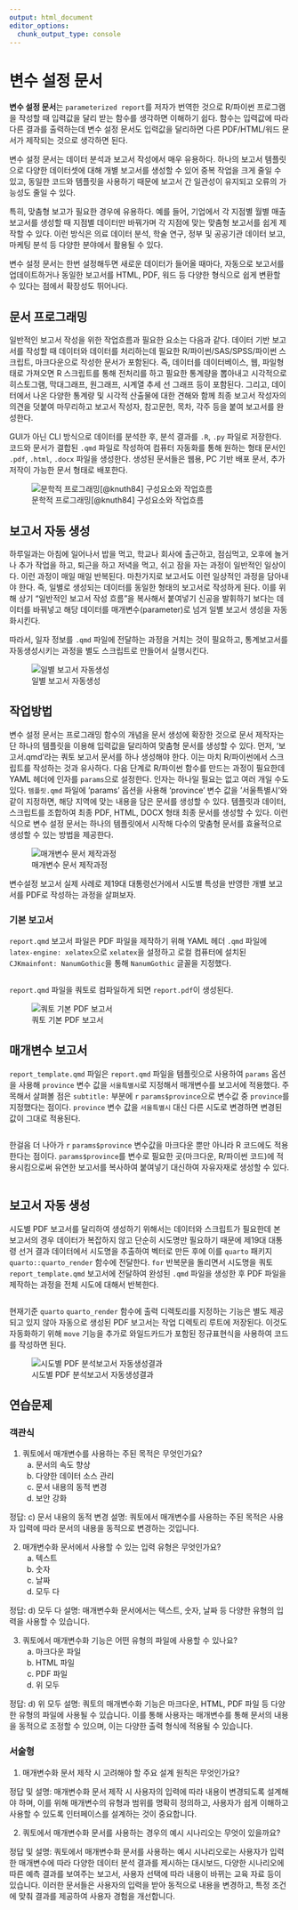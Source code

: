 ```yaml
---
output: html_document
editor_options: 
  chunk_output_type: console
---
```


# 변수 설정 문서

**변수 설정 문서**는 `parameterized report`를 저자가 번역한 것으로 R/파이썬 
프로그램을 작성할 때 입력값을 달리 받는 함수를 생각하면 이해하기 쉽다. 
함수는 입력값에 따라 다른 결과를 출력하는데 변수 설정 문서도 
입력값을 달리하면 다른 PDF/HTML/워드 문서가 제작되는 것으로 생각하면 된다.
\index{변수 설정 문서} \index{parameterized report}

변수 설정 문서는 데이터 분석과 보고서 작성에서 매우 유용하다. 
하나의 보고서 템플릿으로 다양한 데이터셋에 대해 개별 보고서를 생성할 수 있어 
중복 작업을 크게 줄일 수 있고, 동일한 코드와 템플릿을 사용하기 때문에 
보고서 간 일관성이 유지되고 오류의 가능성도 줄일 수 있다.

특히, 맞춤형 보고가 필요한 경우에 유용하다. 
예를 들어, 기업에서 각 지점별 월별 매출 보고서를 생성할 때 
지점별 데이터만 바꿔가며 각 지점에 맞는 맞춤형 보고서를 쉽게 제작할 수 있다. 
이런 방식은 의료 데이터 분석, 학술 연구, 정부 및 공공기관 데이터 보고, 마케팅 분석 등 다양한 분야에서 활용될 수 있다.

변수 설정 문서는 한번 설정해두면 새로운 데이터가 들어올 때마다, 
자동으로 보고서를 업데이트하거나 동일한 보고서를 HTML, PDF, 워드 등 다양한 형식으로 쉽게 변환할 수 있다는 점에서 확장성도 뛰어나다.


## 문서 프로그래밍

일반적인 보고서 작성을 위한 작업흐름과 필요한 요소는 다음과 같다.
데이터 기반 보고서를 작성할 때 데이터와 데이터를 처리하는데 필요한 
R/파이썬/SAS/SPSS/파이썬 스크립트, 마크다운으로 작성한 문서가 포함된다.
즉, 데이터를 데이터베이스, 웹, 파일형태로 가져오면 R 스크립트를 통해 전처리를 하고 필요한 통계량을 뽑아내고
시각적으로 히스토그램, 막대그래프, 원그래프, 시계열 추세 선 그래프 등이 포함된다. 
그리고, 데이터에서 나온 다양한 통계량 및 시각적 산출물에 대한 견해와 함께 최종 보고서 작성자의 의견을 덧붙여 마무리하고 
보고서 작성자, 참고문헌, 목차, 각주 등을 붙여 보고서를 완성한다.
\index{문서 프로그래밍}

GUI가 아닌 CLI 방식으로 데이터를 분석한 후, 분석 결과를 `.R`, `.py` 파일로 저장한다. 코드와 문서가 결합된 `.qmd` 파일로 작성하여 컴퓨터 자동화를 통해 원하는 형태 문서인 `.pdf`, `.html`, `.docx` 파일을 생성한다. 생성된 문서들은 웹용, PC 기반 배포 문서, 추가 저작이 가능한 문서 형태로 배포한다.


![문학적 프로그래밍[@knuth84] 구성요소와 작업흐름](images/params_workflow.jpg){#fig-params-workflow-knuth}


## 보고서 자동 생성

하루일과는 아침에 일어나서 밥을 먹고, 학교나 회사에 출근하고, 점심먹고, 오후에 놀거나 추가 작업을 하고, 퇴근을 하고 저녁을 먹고, 쉬고 잠을 자는 과정이 일반적인 일상이다.
이런 과정이 매일 매일 반복된다. 마찬가지로 보고서도 이런 일상적인 과정을 담아내야 한다.
즉, 일별로 생성되는 데이터를 동일한 형태의 보고서로 작성하게 된다.
이를 위해 상기 "일반적인 보고서 작성 흐름"을 복사해서 붙여넣기 신공을 발휘하기 보다는 데이터를 바꿔넣고 해당 데이터를 매개변수(parameter)로 넘겨 일별 보고서 생성을 자동화시킨다.

따라서, 일자 정보를 `.qmd` 파일에 전달하는 과정을 거치는 것이 필요하고, 
통계보고서를 자동생성시키는 과정을 별도 스크립트로 만들어서 실행시킨다.

![일별 보고서 자동생성](images/params_daily.jpg){#fig-params-daily}

## 작업방법

변수 설정 문서는 프로그래밍 함수의 개념을 문서 생성에 확장한 것으로 문서 제작자는 단 하나의 템플릿을 이용해 입력값을 달리하여 맞춤형 문서를 생성할 수 있다. 먼저, '보고서.qmd'라는 쿼토 보고서 문서를 하나 생성해야 한다. 이는 마치 R/파이썬에서 스크립트를 작성하는 것과 유사하다.
다음 단계로 R/파이썬 함수를 만드는 과정이 필요한데 YAML 헤더에 인자를 `params`으로 설정한다.
인자는 하나일 필요는 없고 여러 개일 수도 있다.
`템플릿.qmd` 파일에 'params' 옵션을 사용해 'province' 변수 값을 '서울특별시'와 같이 지정하면, 해당 지역에 맞는 내용을 담은 문서를 생성할 수 있다. 템플릿과 데이터, 스크립트를 조합하여 최종 PDF, HTML, DOCX 형태 최종 문서를 생성할 수 있다. 이런 식으로 변수 설정 문서는 하나의 템플릿에서 시작해 다수의 맞춤형 문서를 효율적으로 생성할 수 있는 방법을 제공한다.

![매개변수 문서 제작과정](images/params_quarto.jpg){#fig-params-automation}

변수설정 보고서 실제 사례로 제19대 대통령선거에서 시도별 특성을 반영한 개별 보고서를 PDF로 작성하는 과정을 살펴보자.

### 기본 보고서

`report.qmd` 보고서 파일은 PDF 파일을 제작하기 위해 YAML 헤더 `.qmd` 파일에 `latex-engine: xelatex`으로 `xelatex`을 설정하고 로컬 컴퓨터에 설치된 `CJKmainfont: NanumGothic`을 통해 `NanumGothic` 글꼴을 지정했다. 

```.python
```

`report.qmd` 파일을 쿼토로 컴파일하게 되면 `report.pdf`이 생성된다.

![쿼토 기본 PDF 보고서](images/params_pdf_report.jpg){#fig-params-pdf-report}

## 매개변수 보고서

`report_template.qmd` 파일은 `report.qmd` 파일을 템플릿으로 사용하여 `params` 옵션을 사용해 `province` 변수 값을 `서울특별시`로 지정해서 매개변수를 보고서에 적용했다.
주목해서 살펴볼 점은 `subtitle: ` 부분에 `r` `params$province`으로 변수값 중 `province`를 지정했다는 점이다. `province` 변수 값을 `서울특별시` 대신 다른 시도로 변경하면 변경된 값이 그대로 적용된다.

```.python
```

한걸음 더 나아가 `r` `params$province` 변수값을 마크다운 뿐만 아니라 R 코드에도 적용한다는 점이다. `params$province`를 변수로 필요한 곳(마크다운, R/파이썬 코드)에 적용시킴으로써 유연한 보고서를 복사하여 붙여넣기 대신하여 자유자재로 생성할 수 있다. 


```.python
```

## 보고서 자동 생성

시도별 PDF 보고서를 달리하여 생성하기 위해서는 데이터와 스크립트가 필요한데 본 보고서의 경우 데이터가 복잡하지 않고 단순히 시도명만 필요하기 때문에 제19대 대통령 선거 결과 데이터에서 
시도명을 추출하여 벡터로 만든 후에 이를 `quarto` 패키지 `quarto::quarto_render` 함수에 전달한다. `for` 반복문을 돌리면서 시도명을 쿼토 `report_template.qmd` 보고서에 전달하여 완성된 `.qmd` 파일을 생성한 후 PDF 파일을 제작하는 과정을 전체 시도에 대해서 반복한다.

```.python
```

현재기준 `quarto` `quarto_render` 함수에 출력 디렉토리를 지정하는 기능은 별도 제공되고 있지 않아 자동으로 생성된 PDF 보고서는 작업 디렉토리 루트에 저장된다. 이것도 자동화하기 위해 `move` 기능을 추가로 와일드카드가 포함된 정규표현식을 사용하여 코드를 작성하면 된다.

![시도별 PDF 분석보고서 자동생성결과](images/params_provinces.jpg){#fig-params-provinces}


## 연습문제 {.unnumbered}

### 객관식 {.unnumbered}

1. 쿼토에서 매개변수를 사용하는 주된 목적은 무엇인가요?
   a) 문서의 속도 향상
   b) 다양한 데이터 소스 관리
   c) 문서 내용의 동적 변경
   d) 보안 강화

::: {.content-visible when-format="revealjs"}
   정답: c) 문서 내용의 동적 변경
   설명: 쿼토에서 매개변수를 사용하는 주된 목적은 사용자 입력에 따라 문서의 내용을 동적으로 변경하는 것입니다.
:::   

2. 매개변수화 문서에서 사용할 수 있는 입력 유형은 무엇인가요?
   a) 텍스트
   b) 숫자
   c) 날짜
   d) 모두 다
   
::: {.content-visible when-format="revealjs"}
   정답: d) 모두 다
   설명: 매개변수화 문서에서는 텍스트, 숫자, 날짜 등 다양한 유형의 입력을 사용할 수 있습니다.
:::   

3. 쿼토에서 매개변수화 기능은 어떤 유형의 파일에 사용할 수 있나요?
   a) 마크다운 파일
   b) HTML 파일
   c) PDF 파일
   d) 위 모두

::: {.content-visible when-format="revealjs"}
   정답: d) 위 모두
   설명: 쿼토의 매개변수화 기능은 마크다운, HTML, PDF 파일 등 다양한 유형의 파일에 사용될 수 있습니다. 이를 통해 사용자는 매개변수를 통해 문서의 내용을 동적으로 조정할 수 있으며, 이는 다양한 출력 형식에 적용될 수 있습니다.
:::

### 서술형 {.unnumbered}

1. 매개변수화 문서 제작 시 고려해야 할 주요 설계 원칙은 무엇인가요?

::: {.content-visible when-format="revealjs"}
   정답 및 설명: 매개변수화 문서 제작 시 사용자의 입력에 따라 내용이 변경되도록 설계해야 하며, 이를 위해 매개변수의 유형과 범위를 명확히 정의하고, 사용자가 쉽게 이해하고 사용할 수 있도록 인터페이스를 설계하는 것이 중요합니다.
:::   

2. 쿼토에서 매개변수화 문서를 사용하는 경우의 예시 시나리오는 무엇이 있을까요?

::: {.content-visible when-format="revealjs"}
   정답 및 설명: 쿼토에서 매개변수화 문서를 사용하는 예시 시나리오로는 사용자가 입력한 매개변수에 따라 다양한 데이터 분석 결과를 제시하는 대시보드, 다양한 시나리오에 따른 예측 결과를 보여주는 보고서, 사용자 선택에 따라 내용이 바뀌는 교육 자료 등이 있습니다. 이러한 문서들은 사용자의 입력을 받아 동적으로 내용을 변경하고, 특정 조건에 맞춰 결과를 제공하여 사용자 경험을 개선합니다.
:::

